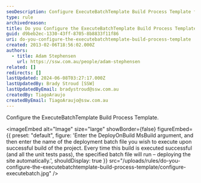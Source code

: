 ```yaml
---
seoDescription: Configure ExecuteBatchTemplate Build Process Template for automated deployment and site updates.
type: rule
archivedreason:
title: Do you Configure the ExecuteBatchTemplate Build Process Template?
guid: d9beb2ec-1330-43ff-8705-8b8833f11f86
uri: do-you-configure-the-executebatchtemplate-build-process-template
created: 2013-02-06T18:56:02.000Z
authors:
  - title: Adam Stephensen
    url: https://ssw.com.au/people/adam-stephensen
related: []
redirects: []
lastUpdated: 2024-06-08T03:27:17.000Z
lastUpdatedBy: Brady Stroud [SSW]
lastUpdatedByEmail: bradystroud@ssw.com.au
createdBy: TiagoAraujo
createdByEmail: TiagoAraujo@ssw.com.au
---
```


Configure the ExecuteBatchTemplate Build Process Template.

<imageEmbed
  alt="Image"
  size="large"
  showBorder={false}
  figureEmbed={{
    preset: "default",
    figure: 'Enter the DeployOnBuild MsBuild argument, and then enter the name of the deployment batch file you wish to execute upon successful build of the project. Every time this build is executed successful (and all the unit tests pass), the specified batch file will run – deploying the site automatically.',
    shouldDisplay: true
  }}
  src="/uploads/rules/do-you-configure-the-executebatchtemplate-build-process-template/configure-executebatch.jpg"
/>
